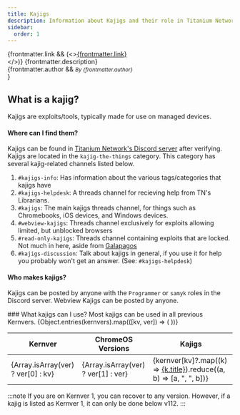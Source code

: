 ```yaml
---
title: Kajigs
description: Information about Kajigs and their role in Titanium Network.
sidebar:
  order: 1
---
```


{frontmatter.link && (<><a href={frontmatter.link}>{frontmatter.link}</a><br/></>)}
{frontmatter.description}<br/>
{frontmatter.author && <small><i>By {frontmatter.author}</i><br/></small>}

## What is a kajig?
Kajigs are exploits/tools, typically made for use on managed devices.

#### Where can I find them?
Kajigs can be found in [Titanium Network's Discord server](https://discord.gg/unblock) after verifying. Kajigs are located in the `kajig-the-things` category. This category has several kajig-related channels listed below.
  1. `#kajigs-info`: Has information about the various tags/categories that kajigs have
  2. `#kajigs-helpdesk`: A threads channel for recieving help from TN's Librarians.
  3. `#kajigs`: The main kajigs threads channel, for things such as Chromebooks, iOS devices, and Windows devices.
  4. `#webview-kajigs`: Threads channel exclusively for exploits allowing limited, but unblocked browsers
  5. `#read-only-kajigs`: Threads channel containing exploits that are locked. Not much in here, aside from [Galapagos](/kajigs/galapagos)
  4. `#kajigs-discussion`: Talk about kajigs in general, if you use it for help you probably won't get an answer. (See: `#kajigs-helpdesk`)

#### Who makes kajigs?
Kajigs can be posted by anyone with the `Programmer` or `samyk` roles in the Discord server. Webview Kajigs can be posted by anyone.

<div id="kajigs">
### What kajigs can I use?
Most kajigs can be used in all previous Kernvers. 


<table>
    <thead>
    <tr>
      <th>Kernver</th>
      <th>ChromeOS Versions</th>
      <th>Kajigs</th>
    </tr>
  </thead>
    <tbody>
      {Object.entries(kernvers).map(([kv, ver]) => (
        <tr key={kv}>
          <td>{Array.isArray(ver) ? ver[0] : kv}</td>
          <td>{Array.isArray(ver) ? ver[1] : ver}</td>
          <td>{kernver[kv]?.map((k) => <a href={k.slug}>{k.title}</a>).reduce((a, b) => [a, ", ", b])}</td>
        </tr>
      ))}
    </tbody>
</table>

:::note
    If you are on Kernver 1, you can recover to any version. However, if a kajig is listed as Kernver 1, it can only be done below v112.
:::
</div>